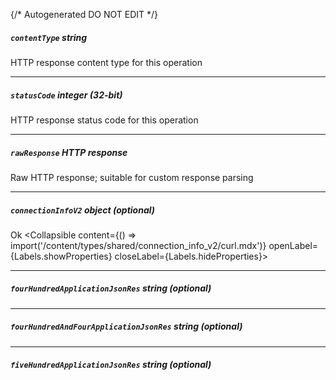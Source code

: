 {/* Autogenerated DO NOT EDIT  */}

##### `contentType` _string_
HTTP response content type for this operation

---
##### `statusCode` _integer (32-bit)_
HTTP response status code for this operation

---
##### `rawResponse` _HTTP response_
Raw HTTP response; suitable for custom response parsing

---
##### `connectionInfoV2` _object (optional)_
Ok
<Collapsible content={() => import('/content/types/shared/connection_info_v2/curl.mdx')} openLabel={Labels.showProperties} closeLabel={Labels.hideProperties}>
</Collapsible>

---
##### `fourHundredApplicationJsonRes` _string (optional)_

---
##### `fourHundredAndFourApplicationJsonRes` _string (optional)_

---
##### `fiveHundredApplicationJsonRes` _string (optional)_


